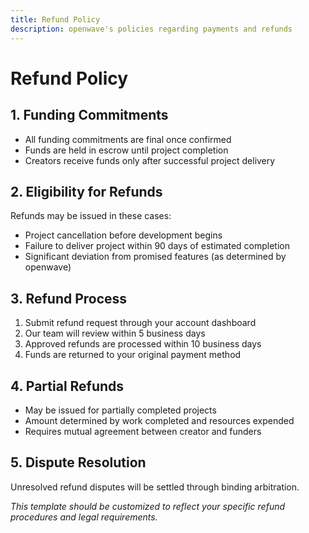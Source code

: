 ```yaml
---
title: Refund Policy
description: openwave's policies regarding payments and refunds
---
```


# Refund Policy

## 1. Funding Commitments

- All funding commitments are final once confirmed
- Funds are held in escrow until project completion
- Creators receive funds only after successful project delivery

## 2. Eligibility for Refunds

Refunds may be issued in these cases:

- Project cancellation before development begins
- Failure to deliver project within 90 days of estimated completion
- Significant deviation from promised features (as determined by openwave)

## 3. Refund Process

1. Submit refund request through your account dashboard
2. Our team will review within 5 business days
3. Approved refunds are processed within 10 business days
4. Funds are returned to your original payment method

## 4. Partial Refunds

- May be issued for partially completed projects
- Amount determined by work completed and resources expended
- Requires mutual agreement between creator and funders

## 5. Dispute Resolution

Unresolved refund disputes will be settled through binding arbitration.

_This template should be customized to reflect your specific refund procedures and legal requirements._
